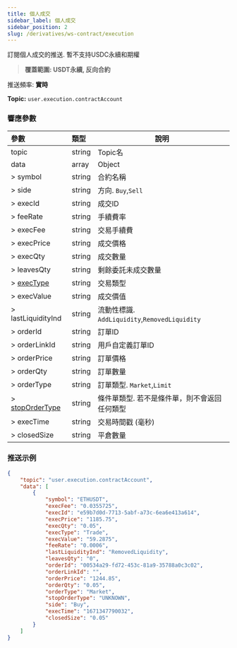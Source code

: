```yaml
---
title: 個人成交
sidebar_label: 個人成交
sidebar_position: 2
slug: /derivatives/ws-contract/execution
---
```


訂閱個人成交的推送. 暫不支持USDC永續和期權
> **覆蓋範圍: USDT永續, 反向合約**

推送頻率: **實時**

**Topic:**
`user.execution.contractAccount`

### 響應參數
| 參數 | 類型 | 說明|
|:----- |:-----|----- |
|topic |string |Topic名 |
|data |array |Object |
|> symbol |string |合約名稱 |
|> side |string |方向. `Buy`,`Sell` |
|> execId |string |成交ID |
|> feeRate |string |手續費率 |
|> execFee |string |交易手續費 |
|> execPrice |string |成交價格 |
|> execQty |string |成交數量 |
|> leavesQty |string |剩餘委託未成交數量 |
|> [execType](../enum#exectype) |string |交易類型 |
|> execValue |string |成交價值 |
|> lastLiquidityInd |string |流動性標識. `AddLiquidity`,`RemovedLiquidity` |
|> orderId |string |訂單ID |
|> orderLinkId |string |用戶自定義訂單ID |
|> orderPrice |string |訂單價格 |
|> orderQty |string |訂單數量 |
|> orderType |string |訂單類型. `Market`,`Limit` |
|> [stopOrderType](../enum#stopordertype) |string |條件單類型. 若不是條件單，則不會返回任何類型 |
|> execTime |string |交易時間戳 (毫秒) |
|> closedSize |string |平倉數量 |

### 推送示例

```json
{
    "topic": "user.execution.contractAccount",
    "data": [
        {
            "symbol": "ETHUSDT",
            "execFee": "0.0355725",
            "execId": "e59b7d0d-7713-5abf-a73c-6ea6e413a614",
            "execPrice": "1185.75",
            "execQty": "0.05",
            "execType": "Trade",
            "execValue": "59.2875",
            "feeRate": "0.0006",
            "lastLiquidityInd": "RemovedLiquidity",
            "leavesQty": "0",
            "orderId": "00534a29-fd72-453c-81a9-35788a0c3c02",
            "orderLinkId": "",
            "orderPrice": "1244.85",
            "orderQty": "0.05",
            "orderType": "Market",
            "stopOrderType": "UNKNOWN",
            "side": "Buy",
            "execTime": "1671347790032",
            "closedSize": "0.05"
        }
    ]
}
```